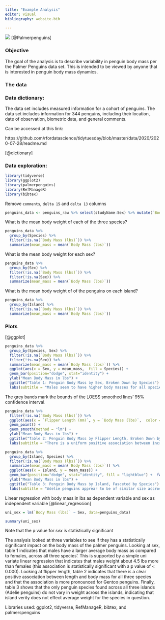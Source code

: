 ```yaml
---
title: "Example Analysis"
editor: visual
bibliography: website.bib

---
```


![](palmerpens.png)
[@Palmerpenguins]


### Objective

The goal of the analysis is to describe variability in penguin body mass per the Palmer Penguins data set. This is intended to be viewed by anyone that is interested in penguin body mass dynamics. 

### The data

### Data dictionary:

The data set includes measured information for a cohort of penguins. The data set includes information for 344 penguins, including their location, date of observation, biometric data, and general comments.

Can be accessed at this link: 

https://github.com/rfordatascience/tidytuesday/blob/master/data/2020/2020-07-28/readme.md

[@dictionary]

### Data exploration:

```r
library(tidyverse)
library(ggplot2)
library(palmerpenguins)
library(RefManageR)
library(bibtex)
```

:::{.callout-note}
Remove `comments`, `delta 15` and `delta 13` columns
:::

```r
penguins_data <- penguins_raw %>% select(studyName:Sex) %>% mutate(`Body Mass (lbs)` = `Body Mass (g)`*.00220462)

```

What is the mean body weight of each of the three species? 
```r
penguins_data %>% 
  group_by(Species) %>% 
  filter(!is.na(`Body Mass (lbs)`)) %>%
  summarize(mean_mass = mean(`Body Mass (lbs)`)) 

```

What is the mean body weight for each sex?
```r
penguins_data %>%
  group_by(Sex) %>% 
  filter(!is.na(`Body Mass (lbs)`)) %>%
  filter(!is.na(Sex)) %>%
  summarize(mean_mass = mean(`Body Mass (lbs)`)) 

```

What is the mean body weight of of the penguins on each island?
```r
penguins_data %>%
  group_by(Island) %>%
  filter(!is.na(`Body Mass (lbs)`)) %>%
  summarize(mean_mass = mean(`Body Mass (lbs)`))

```

### Plots
[@ggplot]


```r
penguins_data %>% 
  group_by(Species, Sex) %>%
  filter(!is.na(`Body Mass (lbs)`)) %>%
  filter(!is.na(Sex)) %>%
  summarize(mean_mass = mean(`Body Mass (lbs)`)) %>%
  ggplot(aes(x = Sex, y = mean_mass,  fill = Species)) +
  geom_bar(position="dodge", stat="identity") + 
  ylab("Mean Body Mass in lbs") + 
  ggtitle("Table 1: Penguin Body Mass by Sex, Broken Down by Species") + 
  labs(subtitle = "Males seem to have higher body masses for all species")

```

:::{.callout-note}
The grey bands mark the bounds of the LOESS smoothed lines' 95% confidence interval.
:::

```r
penguins_data %>% 
  filter(!is.na(`Body Mass (lbs)`)) %>%
  ggplot(aes(x = `Flipper Length (mm)`, y = `Body Mass (lbs)`,  color = Species)) +
  geom_point() +
  geom_smooth(method = "lm") + 
  ylab("Mean Body Mass in lbs") + 
  ggtitle("Table 2: Penguin Body Mass by Flipper Length, Broken Down by Species") + 
  labs(subtitle = "There is a uniform positive association between increased flipper length and increased body mass. ")

```

```r
penguins_data %>%
  group_by(Island, Species) %>%
  filter(!is.na(`Body Mass (lbs)`)) %>%
  summarize(mean_mass = mean(`Body Mass (lbs)`)) %>%
  ggplot(aes(x = Island, y = mean_mass)) +
  geom_bar(position="dodge", stat="identity", fill = "lightblue") +  facet_wrap(. ~ Species) + 
  ylab("Mean Body Mass in lbs") + 
  ggtitle("Table 3: Penguin Body Mass by Island, Fasceted by Species") + 
  labs(subtitle = "Adelie penguins apprear to be of similar size accross all islands.")

```

Linear regression with body mass in lbs as dependent variable and sex as independent variable 
[@linear_regression]

```r
uni_sex = lm(`Body Mass (lbs)` ~ Sex, data=penguins_data)

summary(uni_sex)

```

::: {.column-margin}
Note that the p value for *sex* is statistically significant
:::

The analysis looked at three variables to see if they has a statistically significant impact on the body mass of the palmer penguins. Looking at sex, table 1 indicates that males have a larger average body mass as compared to females, across all three species'. This is supported by a simple uni variate linear regression that indicates that males weight about 4.5 lbs more than females (this association is statistically significant with a p value of < 0.000). Looking at flipper length, table 2 indicates that there is a clear positive association between length and body mass for all three species and that the association is more pronounced for Gentoo penguins. Finally, table 3 shows that the only penguin species found across all three islands (Adelie penguins) do not vary in weight across the islands, indicating that island verity does not effect average weight for the species in question.  


:::{.callout-note}
Libraries used: ggplot2, tidyverse, RefManageR, bibtex, and palmerspenguins
:::


